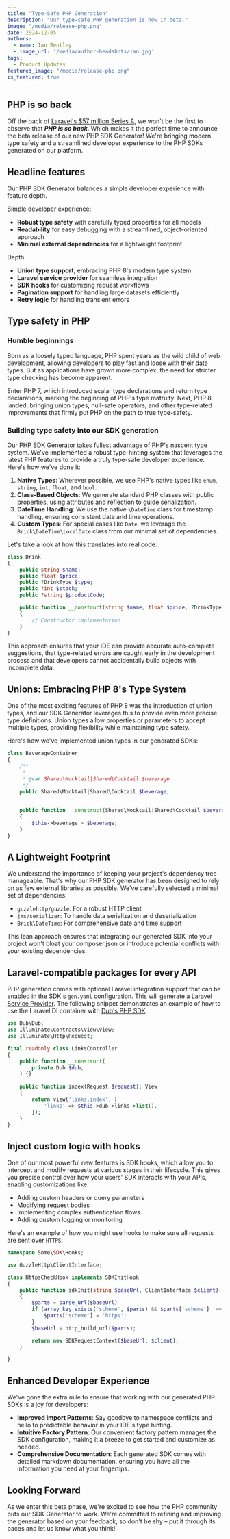 ```yaml
---
title: "Type-Safe PHP Generation"
description: "Our type-safe PHP generation is now in beta."
image: "/media/release-php.png"
date: 2024-12-05
authors:
  - name: Ian Bentley
  - image_url: '/media/author-headshots/ian.jpg'
tags:
  - Product Updates
featured_image: "/media/release-php.png"
is_featured: true
---
```



## PHP is so back

Off the back of [Laravel's $57 million Series A](https://laravel-news.com/laravel-raises-57-million-series-a), we won't be the first to observe that ***PHP is so back***. Which makes it the perfect time to announce the beta release of our new PHP SDK Generator! We're bringing modern type safety and a streamlined developer experience to the PHP SDKs generated on our platform.

## Headline features

Our PHP SDK Generator balances a simple developer experience with feature depth.

Simple developer experience:

- **Robust type safety** with carefully typed properties for all models
- **Readability** for easy debugging with a streamlined, object-oriented approach 
- **Minimal external dependencies** for a lightweight footprint

Depth:

- **Union type support**, embracing PHP 8's modern type system
- **Laravel service provider** for seamless integration
- **SDK hooks** for customizing request workflows
- **Pagination support** for handling large datasets efficiently
- **Retry logic** for handling transient errors

## Type safety in PHP

### Humble beginnings

Born as a loosely typed language, PHP spent years as the wild child of web development, allowing developers to play fast and loose with their data types. But as applications have grown more complex, the need for stricter type checking has become apparent.

Enter PHP 7, which introduced scalar type declarations and return type declarations, marking the beginning of PHP's type matruity. Next, PHP 8 landed, bringing union types, null-safe operators, and other type-related improvements that firmly put PHP on the path to true type-safety.

### Building type safety into our SDK generation

Our PHP SDK Generator takes fullest advantage of PHP's nascent type system. We've implemented a robust type-hinting system that leverages the latest PHP features to provide a truly type-safe developer experience. Here's how we've done it:

1. **Native Types**: Wherever possible, we use PHP's native types like `enum`, `string`, `int`, `float`, and `bool`.
2. **Class-Based Objects**: We generate standard PHP classes with public properties, using attributes and reflection to guide serialization.
3. **DateTime Handling**: We use the native `\DateTime` class for timestamp handling, ensuring consistent date and time operations.
4. **Custom Types**: For special cases like `Date`, we leverage the `Brick\DateTime\LocalDate` class from our minimal set of dependencies.

Let's take a look at how this translates into real code:

```php
class Drink 
{
    public string $name;
    public float $price;
    public ?DrinkType $type;
    public ?int $stock;
    public ?string $productCode;

    public function __construct(string $name, float $price, ?DrinkType $type, ?int $stock, ?string $productCode)
    {
        // Constructor implementation
    }
}
```

This approach ensures that your IDE can provide accurate auto-complete suggestions, that type-related errors are caught early in the development process and that developers cannot accidentally build objects with incomplete data.

## Unions: Embracing PHP 8's Type System

One of the most exciting features of PHP 8 was the introduction of union types, and our SDK Generator leverages this to provide even more precise type definitions. Union types allow properties or parameters to accept multiple types, providing flexibility while maintaining type safety.

Here's how we've implemented union types in our generated SDKs:

```php
class BeverageContainer
{
    /**
     *
     * @var Shared\Mocktail|Shared\Cocktail $beverage
     */
    public Shared\Mocktail|Shared\Cocktail $beverage;

  
    public function __construct(Shared\Mocktail|Shared\Cocktail $beverage)
    {
        $this->beverage = $beverage;
    }
}
```

## A Lightweight Footprint

We understand the importance of keeping your project's dependency tree manageable. That's why our PHP SDK generator has been designed to rely on as few external libraries as possible. We've carefully selected a minimal set of dependencies:

- `guzzlehttp/guzzle`: For a robust HTTP client
- `jms/serializer`: To handle data serialization and deserialization
- `Brick\DateTime`: For comprehensive date and time support

This lean approach ensures that integrating our generated SDK into your project won't bloat your composer.json or introduce potential conflicts with your existing dependencies.

## Laravel-compatible packages for every API

PHP generation comes with optional Laravel integration support that can be enabled in the SDK's `gen.yaml` configuration. This will generate a Laravel [Service Provider](https://laravel.com/docs/master/providers). The following snippet demonstrates an example of how to use
the Laravel DI container with [Dub's PHP SDK](https://github.com/dubinc/dub-php).

```php
use Dub\Dub;
use Illuminate\Contracts\View\View;
use Illuminate\Http\Request;

final readonly class LinksController
{
    public function __construct(
        private Dub $dub,
    ) {}
    
    public function index(Request $request): View
    {
        return view('links.index', [
            'links' => $this->dub->links->list(),
        ]);
    }
}
```

## Inject custom logic with hooks

One of our most powerful new features is SDK hooks, which allow you to intercept and modify requests at various stages in their lifecycle. This gives you precise control over how your users' SDK interacts with your APIs, enabling customizations like:

- Adding custom headers or query parameters
- Modifying request bodies
- Implementing complex authentication flows
- Adding custom logging or monitoring

Here's an example of how you might use hooks to make sure all requests are sent over `HTTPS`:

```php
namespace Some\SDK\Hooks;

use GuzzleHttp\ClientInterface;

class HttpsCheckHook implements SDKInitHook
{
    public function sdkInit(string $baseUrl, ClientInterface $client): SDKRequestContext
    {
        $parts = parse_url($baseUrl)
        if (array_key_exists('scheme', $parts) && $parts['scheme'] !== 'https') {
            $parts['scheme'] = 'https';
        }
        $baseUrl = http_build_url($parts);

        return new SDKRequestContext($baseUrl, $client);
    }

}
```

## Enhanced Developer Experience

We've gone the extra mile to ensure that working with our generated PHP SDKs is a joy for developers:

- **Improved Import Patterns**: Say goodbye to namespace conflicts and hello to predictable behavior in your IDE's type hinting.
- **Intuitive Factory Pattern**: Our convenient factory pattern manages the SDK configuration, making it a breeze to get started and customize as needed.
- **Comprehensive Documentation**: Each generated SDK comes with detailed markdown documentation, ensuring you have all the information you need at your fingertips.

## Looking Forward

As we enter this beta phase, we're excited to see how the PHP community puts our SDK Generator to work. We're committed to refining and improving the generator based on your feedback, so don't be shy – put it through its paces and let us know what you think!

